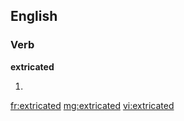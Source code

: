 ==English==

===Verb===
'''extricated'''

# {{past of|[[extricate]]}}

[[fr:extricated]]
[[mg:extricated]]
[[vi:extricated]]